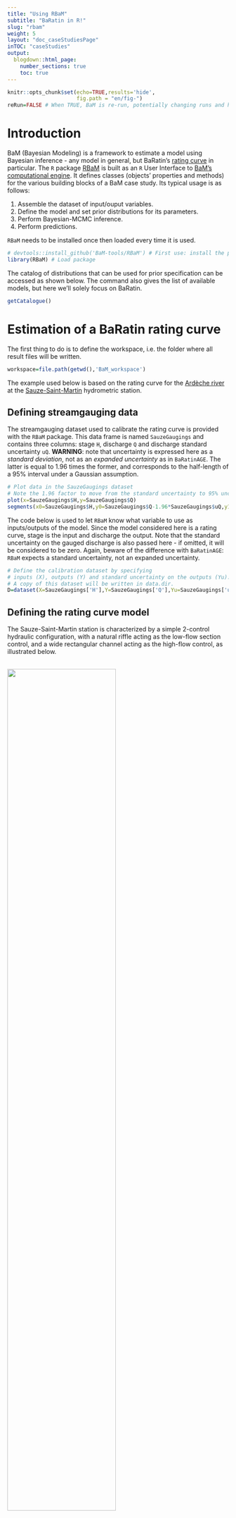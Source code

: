 ---
title: "Using RBaM"
subtitle: "BaRatin in R!"
slug: "rbam"
weight: 5
layout: "doc_caseStudiesPage"
inTOC: "caseStudies"    
output:
  blogdown::html_page:
    number_sections: true
    toc: true
---


```{r setup, include=FALSE}
knitr::opts_chunk$set(echo=TRUE,results='hide',
                      fig.path = "en/fig-")
reRun=FALSE # When TRUE, BaM is re-run, potentially changing runs and hence figures
```

# Introduction

BaM (Bayesian Modeling) is a framework to estimate a model using Bayesian inference - any model in general, but BaRatin's [rating curve](/en/doc/topics/rating-curve) in particular. The `R` package [RBaM](https://github.com/BaM-tools/RBaM) is built as an `R` User Interface to [BaM's computational engine](https://github.com/BaM-tools/BaM). It defines classes (objects' properties and methods) for the various building blocks of a BaM case study. Its typical usage is as follows:

1. Assemble the dataset of input/ouput variables.
2. Define the model and set prior distributions for its parameters.
3. Perform Bayesian-MCMC inference.
4. Perform predictions.

`RBaM` needs to be installed once then loaded every time it is used.

```{r message=FALSE}
# devtools::install_github('BaM-tools/RBaM') # First use: install the package from GitHub
library(RBaM) # Load package
```

The catalog of distributions that can be used for prior specification can be accessed as shown below. The command also gives the list of available models, but here we'll solely focus on BaRatin.

```{r results='markup'}
getCatalogue()
```

# Estimation of a BaRatin rating curve

The first thing to do is to define the workspace, i.e. the folder where all result files will be written.

```{r}
workspace=file.path(getwd(),'BaM_workspace')
```

The example used below is based on the rating curve for the [Ardèche river](https://en.wikipedia.org/wiki/Ardèche_(river)) at the [Sauze-Saint-Martin](https://www.hydro.eaufrance.fr/stationhydro/V506401001/fiche) hydrometric station. 

## Defining streamgauging data

The streamgauging dataset used to calibrate the rating curve is provided with the `RBaM` package. This data frame is named `SauzeGaugings` and contains three columns: stage `H`, discharge `Q` and discharge standard uncertainty `uQ`. **WARNING**: note that uncertainty is expressed here as a *standard deviation*, not as an *expanded uncertainty* as in `BaRatinAGE`. The latter is equal to 1.96 times the former, and corresponds to the half-length of a 95\% interval under a Gaussian assumption.

```{r}
# Plot data in the SauzeGaugings dataset
# Note the 1.96 factor to move from the standard uncertainty to 95% uncertainty intervals
plot(x=SauzeGaugings$H,y=SauzeGaugings$Q)
segments(x0=SauzeGaugings$H,y0=SauzeGaugings$Q-1.96*SauzeGaugings$uQ,y1=SauzeGaugings$Q+1.96*SauzeGaugings$uQ)
```

The code below is used to let `RBaM` know what variable to use as inputs/outputs of the model. Since the model considered here is a rating curve, stage is the input and discharge the output. Note that the standard uncertainty on the gauged discharge is also passed here - if omitted, it will be considered to be zero. Again, beware of the difference with `BaRatinAGE`: `RBaM` expects a standard uncertainty, not an expanded uncertainty. 

```{r}
# Define the calibration dataset by specifying 
# inputs (X), outputs (Y) and standard uncertainty on the outputs (Yu).
# A copy of this dataset will be written in data.dir.
D=dataset(X=SauzeGaugings['H'],Y=SauzeGaugings['Q'],Yu=SauzeGaugings['uQ'],data.dir=workspace)

```


## Defining the rating curve model

The Sauze-Saint-Martin station is characterized by a simple 2-control hydraulic configuration, with a natural riffle acting as the low-flow section control, and a wide rectangular channel acting as the high-flow control, as illustrated below. 

<br>
<img src="Sauze.jpg" width="70%">
<p style="text-align: center;color: gray;"> Hydraulic configuration for the Ardèche River at Sauze-Saint-Martin station (water flows from the picture top to bottom, staff gauge is shown in yellow). (a) properties of the high-flow controlling chanel; (b) zoom on the low-flow controlling section.</p>

The code below specifies the priors on the 6 rating curve parameters: activation stage, coefficient and exponent for each of the two controls. For more details on the prior specification process at this station, please refer to [Le Coz et al., 2014](https://hal.science/hal-00934237).

```{r}
# Parameters of the low flow section control: activation stage k, coefficient a and exponent c
k1=parameter(name='k1',init=-0.5,prior.dist='Uniform',prior.par=c(-1.5,0))
a1=parameter(name='a1',init=50,prior.dist='LogNormal',prior.par=c(log(50),1))
c1=parameter(name='c1',init=1.5,prior.dist='Gaussian',prior.par=c(1.5,0.05))
# Parameters of the high flow channel control: activation stage k, coefficient a and exponent c
k2=parameter(name='k2',init=1,prior.dist='Gaussian',prior.par=c(1,1))
a2=parameter(name='a2',init=100,prior.dist='LogNormal',prior.par=c(log(100),1))
c2=parameter(name='c2',init=1.67,prior.dist='Gaussian',prior.par=c(1.67,0.05))
```

The control matrix is then defined as follows:

```{r}
# Define control matrix: columns are controls, rows are stage ranges.
# Here the matrix means that the first control only is active for the first stage range,
# and the second control only is active for the second stage range.
controlMatrix=rbind(c(1,0),
                    c(0,1))
```

Finally, this information is passed to `RBaM` by creating a model object as follows:

```{r}
# Stitch it all together into a model object
M=model(ID='BaRatin', # ID of the considered model - here, BaRatin
        nX=1,nY=1, # number of input/output variables: here 1 input (H) and 1 output (Q)
        par=list(k1,a1,c1,k2,a2,c2), # list of model parameters - respect the order (k,a,c) for each control
        xtra=xtraModelInfo(object=controlMatrix)) # use xtraModelInfo() to pass the control matrix
```

We have now defined the model `M` to be calibrated and the calibration dataset `D`: we can hence proceed to calibration.

## Running BaM and exploring MCMC samples

The function `BaM` is used to perform parameter estimation. This will run a [MCMC sampler](/en/doc/topics/mcmc) and save the result into the workspace.

```{r results='markup', eval=reRun}
BaM(mod=M,data=D) # Estimate the parameters of model M using calibration data D
```

MCMC samples can now be read. There are 2 MCMC files: 'Results_MCMC.txt' contains raw MCMC simulations and is hence quite big. 'Results_Cooking.txt' contains 'cooked' simulations, i.e. after 'burning' the first part of iterations and 'slicing' what remains (see [here](/en/doc/topics/mcmc) for more detailed explanations), and may be favored in most cases. Note that MCMC properties can be modified if needed (see help files `?BaM`, `?mcmcOptions` and `?mcmcCooking`).

```{r results='markup'}
# Read 'cooked' MCMC file in the workspace
MCMC=readMCMC(file.path(workspace,'Results_Cooking.txt'))
head(MCMC)
```

A few functions are provided with the package to explore MCMC samples. The first one shows the MCMC-simulated values for each parameter (a.k.a. a "trace plot") and is useful to visually assess convergence.

```{r fig.height=6, fig.width=9}
# Trace plot for each parameter, useful to assess convergence.
plots=tracePlot(MCMC)
patchwork::wrap_plots(plots,ncol=3)
```

The second plotting function creates a density plot for each parameter, which represent the marginal posterior density.

```{r fig.height=6, fig.width=9, warning=FALSE}
# Density plot for each parameter
plots=densityPlot(MCMC)
patchwork::wrap_plots(plots,ncol=3)
```

The third plotting function creates a [violin plot](https://en.wikipedia.org/wiki/Violin_plot) which can be useful to compare the posterior distributions of comparable parameters (here for instance the exponent of each control).

```{r fig.height=3, fig.width=6}
# Violin plot, useful to compare 'comparable' parameters.
violinPlot(MCMC[c('c1','c2')])
```

## Estimating the rating curve and its uncertainty

The rating curve and its uncertainty can be deduced from the MCMC samples. To achieve this, one first needs to define the stage grid on which the rating curve is computed, and to define a `prediction` object that specifies which types of uncertainty are to be considered. For instance, the total rating curve uncertainty encompasses parametric uncertainty (i.e. due to the imperfect knowledge of the rating curve parameters) and [structural uncertainty](/en/doc/baratinage/structural-errors/) (i.e. due to the approximate nature of any rating curve).  

```{r}
# Define the grid of stage values on which the rating curve will be computed
hgrid=data.frame(H=seq(-1,7,0.1))
# Define a 'prediction' object for total rating curve uncertainty
totalU=prediction(X=hgrid, # stage values
                  spagFiles='hQ_totalU.spag', # file where predictions are saved
                  data.dir=workspace, # a copy of data files will be saved here
                  doParametric=TRUE, # propagate parametric uncertainty, i.e. MCMC samples?
                  doStructural=TRUE) # propagate structural uncertainty ?
```

Uncertainty propagation is then performed by the same function `BaM` as before, but ran in "prediction mode". In particular the `doCalib=FALSE` and `doPred=TRUE` options specify that calibration has already been performed, and the task is now to use the existing MCMC samples to perform an uncertain prediction (namely, estimate the uncertain rating curve). Note that the word "prediction" is used here in the fairly loose and general sense of "estimating the uncertain output of the model".

```{r, eval=reRun}
# Re-run BaM, but in prediction mode
BaM(mod=M,data=D, # model and data
    pred=totalU, # prediction to be performed
    doCalib=FALSE,doPred=TRUE) # Do not re-calibrate but do predictions
```

The resulting 'spaghetti files' can be read from the workspace and plotted. Note that while spaghetti are the raw outputs of the predictions, it is often more convenient to plot probability intervals only. These have been computed automatically by `BaM`, and are saved in files with an '.env' (like 'envelop') extension.

```{r fig.height=4, fig.width=9}
par(mfrow=c(1,2)) # plot figures in two panels on the same row
# Plot spaghetti representing total uncertainty
Q=read.table(file.path(workspace,'hQ_totalU.spag'))
matplot(hgrid$H,Q,col='red',type='l',lty=1,main='spaghetti')
# Plot 95% probability intervals for total rating curve uncertainty
Q=read.table(file.path(workspace,'hQ_totalU.env'),header=T)
matplot(hgrid$H,Q[,2:3],col='red',type='l',lty=1,main='uncertainty envelop')
```

The same workflow can be used to estimate parametric rating curve uncertainty (corresponding to "turning off" structural uncertainty) and the maxpost rating curve (corresponding to "turning off" both parametric and structural uncertainties).

```{r, eval=reRun}
# Define a 'prediction' object for parametric uncertainty only - note the doStructural=FALSE
paramU=prediction(X=hgrid,spagFiles='hQ_paramU.spag',data.dir=workspace,
                  doParametric=TRUE,doStructural=FALSE)
# Define a 'prediction' object with no uncertainty - this corresponds to the 'maxpost' rating curve
maxpost=prediction(X=hgrid,spagFiles='hQ_maxpost.spag',data.dir=workspace,
                  doParametric=FALSE,doStructural=FALSE)
# Run BaM in prediction mode
BaM(mod=M,data=D, # model and data
    pred=list(paramU,maxpost), # predictions to be performed - when multiple, they have to be put in a list
    doCalib=FALSE,doPred=TRUE) # Do not re-calibrate but do predictions
```

This allows recreating the rating curve plot made in `BaRatinAGE` which superimposes total uncertainty, parametric uncertainty, the maxpost rating curve and the gaugings.

```{r fig.height=6, fig.width=9}
# Read and plot the envelop representing total uncertainty in red
Q=read.table(file.path(workspace,'hQ_totalU.env'),header=T)
matplot(hgrid$H,Q[,2:3],col='red',type='l',lty=1)
# Read and plot the envelop representing parametric uncertainty in pink
Q=read.table(file.path(workspace,'hQ_paramU.env'),header=T)
matplot(hgrid$H,Q[,2:3],col='pink',type='l',lty=1,add=TRUE)
# Read and plot the maxpost rating curve in black
Q=read.table(file.path(workspace,'hQ_maxpost.spag'))
matplot(hgrid$H,Q,col='black',type='l',lty=1,add=TRUE)
# Add gaugings
points(x=SauzeGaugings$H,y=SauzeGaugings$Q,pch=19)
segments(x0=SauzeGaugings$H,y0=SauzeGaugings$Q-1.96*SauzeGaugings$uQ,y1=SauzeGaugings$Q+1.96*SauzeGaugings$uQ)
```

## Producing an uncertain discharge series

The production of an uncertain discharge series is nearly identical to the production of the uncertain rating curve: the only thing to do is to replace the stage grid by a stage time series, for instance the stage time series shown below (the data file can be downloaded [here](SauzeHt.csv))

```{r fig.height=4, fig.width=9}
# Read and plot the stage time series
ht=read.table('SauzeHt.csv',header=T,sep=';',colClasses=c('POSIXct','numeric'))
plot(ht,type='l')
```

The code is the same as the one used previously for the rating curve, except that the stage series (`ht['stage']`) is used instead of the stage grid (`hgrid`).

```{r, eval=reRun}
# Define a 'prediction' object for total uncertainty
totalU=prediction(X=ht['stage'],spagFiles='Qt_totalU.spag',data.dir=workspace, 
                  doParametric=TRUE,doStructural=TRUE) 
# Define a 'prediction' object for parametric uncertainty only
paramU=prediction(X=ht['stage'],spagFiles='Qt_paramU.spag',data.dir=workspace,
                  doParametric=TRUE,doStructural=FALSE)
# Define a 'prediction' object with no uncertainty - this corresponds to the 'maxpost' discharge series
maxpost=prediction(X=ht['stage'],spagFiles='Qt_maxpost.spag',data.dir=workspace,
                  doParametric=FALSE,doStructural=FALSE)
# Run BaM in prediction mode
BaM(mod=M,data=D,pred=list(totalU,paramU,maxpost),doCalib=FALSE,doPred=TRUE)
```

The resulting discharge series can be plotted with its uncertainties.

```{r fig.height=6, fig.width=9}
#Total uncertainty in red
Q=read.table(file.path(workspace,'Qt_totalU.env'),header=T)
matplot(ht$time,Q[,2:3],col='red',type='l',lty=1)
# Parametric uncertainty in pink
Q=read.table(file.path(workspace,'Qt_paramU.env'),header=T)
matplot(ht$time,Q[,2:3],col='pink',type='l',lty=1,lwd=2,add=TRUE)
# Maxpost discharge time series in black
Q=read.table(file.path(workspace,'Qt_maxpost.spag'))
matplot(ht$time,Q,col='black',type='l',lty=1,add=TRUE)
```

Note that no uncertainty in the stage time series has been considered so far. It is possible to do so by using "stage spaghetti", i.e. many replicated stage time series representing stage uncertainty, instead of a single stage series. The example below shows how to generate these spaghetti considering independent Gaussian stage errors with a fixed standard deviation $\sigma_h=5 \mathrm{cm}$. More advanced models could be considered (see [this page](/en/doc/topics/stage-series/)) but for the time being `RBaM` does not provide any functionality for this - it is hence the user's responsibility to generate the stage spaghetti. 

```{r fig.height=4, fig.width=9}
set.seed(82487)
# Create 100 noisy replicates for ht, with a 5cm standard deviation, representing uncertainty
htrep=matrix(rnorm(n=NROW(ht)*100,mean=ht$stage,sd=0.05),nrow=NROW(ht),ncol=100)
# Plot stage spaghetti
matplot(ht$time,htrep,col='gray',type='l',lty=1)
```

The rest of the analysis proceeds as previously, simply replacing the unique stage series by stage spaghetti.

```{r, eval=reRun}
# Total uncertainty
totalU=prediction(X=list(htrep), # stage spaghetti, has to be encapsulated in a list
                  spagFiles='Qt_param_struct_hU.spag', data.dir=workspace,
                  doParametric=TRUE, doStructural=TRUE)
# param+stage uncertainties (structural uncertainty is turned off)
param_hU=prediction(X=list(htrep),spagFiles='Qt_param_hU.spag',data.dir=workspace,
                  doParametric=TRUE,doStructural=FALSE)
# stage uncertainty only (structural and parametric uncertainties are turned off)
hU=prediction(X=list(htrep),spagFiles='Qt_hU.spag',data.dir=workspace,
                  doParametric=FALSE,doStructural=FALSE)
# Run BaM in prediction mode
BaM(mod=M,data=D,pred=list(totalU,param_hU,hU),doCalib=FALSE,doPred=TRUE)
```

This leads to the following plot. Note that a logarithmic y-axis is used to emphasize low and medium flows where the stage-induced uncertainty is noticeable.

```{r fig.height=6, fig.width=9}
# Total uncertainty in red
Q=read.table(file.path(workspace,'Qt_param_struct_hU.env'),header=T)
matplot(ht$time,Q[,2:3],col='red',type='l',lty=1,log='y')
# Parametric + stage uncertainties in pink
Q=read.table(file.path(workspace,'Qt_param_hU.env'),header=T)
matplot(ht$time,Q[,2:3],col='pink',type='l',lty=1,lwd=2,add=TRUE)
# Stage uncertainty only in yellow
Q=read.table(file.path(workspace,'Qt_hU.env'),header=T)
matplot(ht$time,Q[,2:3],col='goldenrod1',type='l',lty=1,lwd=2,add=TRUE)
# Maxpost discharge time series in black
Q=read.table(file.path(workspace,'Qt_maxpost.spag'))
matplot(ht$time,Q,col='black',type='l',lty=1,add=TRUE)
```

# Conclusion

The `RBaM` package allows piloting BaRatin directly from `R`, without going through the clickable interface `BaRatinAGE`. While this may require a steeper learning curve, it also comes with significant advantages, especially for users that are already familiar with the `R` language:

* It offers more flexibility
* It facilitates the integration of BaRatin analyses into existing workflows
* It provides access to all the tools of the `R` ecosystem for data preparation, plotting, statistical analyses etc.
* Importantly, `RBaM` is not restricted to the BaRatin rating curve model. In particular models for complex rating curves (e.g. stage-fall-discharge curves, vegetation-affected curves, multi-period curves and more) are available through `RBaM` but not through `BaRatinAGE`. In general, any new model will be available in `RBaM` well before it becomes available in `BaRatinAGE`.

```{r message=FALSE, warning=FALSE, include=FALSE}
# Cleanup
#unlink(workspace, recursive=TRUE)
``` 
